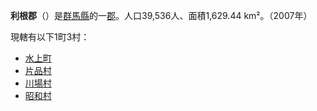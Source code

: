 {{日本郡
| 郡 = 利根郡
| 日文原名 = 利根郡
| 平假名 = とねぐん
| 羅馬字拼音 = Tone-gun
| 地圖 =
| 都道府縣 = 群馬縣
| 編號 = 
| 町 = 1
| 村 = 3
| 經度 = 
| 緯度 = 
| 註記 = 
|}}
'''利根郡'''（{{jpn|j=利根郡|hg=とねぐん|rm=Tone gun|f=y}}）是[[群馬縣|群馬縣]]的一[[郡|郡]]。人口39,536人、面積1,629.44 km²。（2007年）

現轄有以下1町3村：
*[[水上町|水上町]]
*[[片品村|片品村]]
*[[川場村|川場村]]
*[[昭和村_(群馬縣)|昭和村]]

{{上野國的郡}}
{{群馬縣}}